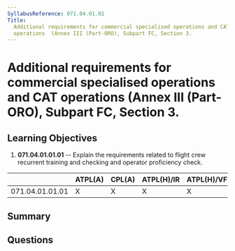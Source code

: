 ```yaml
---
SyllabusReference: 071.04.01.01
Title:
  Additional requirements for commercial specialised operations and CAT
  operations  (Annex III (Part-ORO), Subpart FC, Section 3.
---
```


# Additional requirements for commercial specialised operations and CAT operations (Annex III (Part-ORO), Subpart FC, Section 3.

## Learning Objectives

1.  **071.04.01.01.01** -- Explain the requirements related to flight crew
    recurrent training and checking and operator proficiency check.

|                 | ATPL(A) | CPL(A) | ATPL(H)/IR | ATPL(H)/VFR | CPL(H) | IR | CBIR(A) |
| --------------- | ------- | ------ | ---------- | ----------- | ------ | -- | ------- |
| 071.04.01.01.01 | X       | X      | X          | X           | X      |    |         |

## Summary

## Questions
